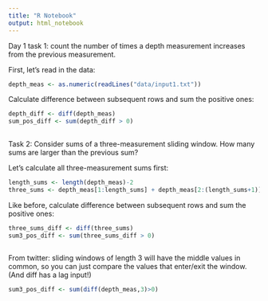 ```yaml
---
title: "R Notebook"
output: html_notebook
---
```


Day 1 task 1: count the number of times a depth measurement increases from the previous measurement.

First, let's read in the data:

```r
depth_meas <- as.numeric(readLines("data/input1.txt"))
```

Calculate difference between subsequent rows and sum the positive ones:

```r
depth_diff <- diff(depth_meas)
sum_pos_diff <- sum(depth_diff > 0)
  
```

Task 2: Consider sums of a three-measurement sliding window. How many sums are larger than the previous sum?

Let's calculate all three-measurement sums first:

```r
length_sums <- length(depth_meas)-2
three_sums <- depth_meas[1:length_sums] + depth_meas[2:(length_sums+1)] + depth_meas[3:(length_sums+2)]

```

Like before, calculate difference between subsequent rows and sum the positive ones:

```r
three_sums_diff <- diff(three_sums)
sum3_pos_diff <- sum(three_sums_diff > 0)
  
```

From twitter: sliding windows of length 3 will have the middle values in common, so you can just compare the values that enter/exit the window.
(And diff has a lag input!)

```r
sum3_pos_diff <- sum(diff(depth_meas,3)>0)

```

